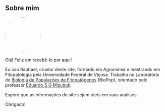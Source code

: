 ## **Sobre mim**

![](images/WhatsApp%20Image%202023-06-09%20at%2011.45.56-01.jpeg){style="border-radius:50%" width="115"}

Olá! Feliz em recebê-lo por aqui!

Eu sou Raphael, criador deste site, formado em Agronomia e mestrando em Fitopatologia pela Universidade Federal de Viçosa. Trabalho no Laboratório de [Biologia de Populações de Fitopatógenos](http://www.dfp.ufv.br/departamento/laboratorios/biopop/) (BioPop), orientado pelo professor [Eduardo S G Mizubuti](http://www.dfp.ufv.br/departamento/docentes/mizubuti/).

Espero que as informações do site sejam úteis em suas análises.

Obrigado!
